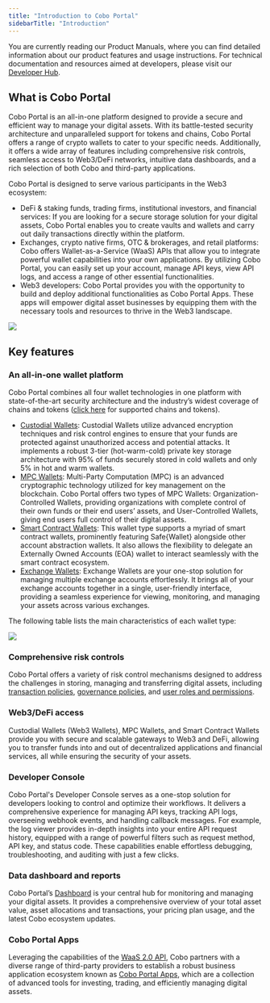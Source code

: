 ```yaml
---
title: "Introduction to Cobo Portal"
sidebarTitle: "Introduction"
---
```


<Note>You are currently reading our Product Manuals, where you can find detailed information about our product features and usage instructions. For technical documentation and resources aimed at developers, please visit our [Developer Hub](https://www.cobo.com/developers/v2/guides/overview/introduction).</Note>

## What is Cobo Portal

Cobo Portal is an all-in-one platform designed to provide a secure and efficient way to manage your digital assets. With its battle-tested security architecture and unparalleled support for tokens and chains, Cobo Portal offers a range of crypto wallets to cater to your specific needs. Additionally, it offers a wide array of features including comprehensive risk controls, seamless access to Web3/DeFi networks, intuitive data dashboards, and a rich selection of both Cobo and third-party applications.

Cobo Portal is designed to serve various participants in the Web3 ecosystem:

- DeFi & staking funds, trading firms, institutional investors, and financial services: If you are looking for a secure storage solution for your digital assets, Cobo Portal enables you to create vaults and wallets and carry out daily transactions directly within the platform.
- Exchanges, crypto native firms, OTC & brokerages, and retail platforms: Cobo offers Wallet-as-a-Service (WaaS) APIs that allow you to integrate powerful wallet capabilities into your own applications. By utilizing Cobo Portal, you can easily set up your account, manage API keys, view API logs, and access a range of other essential functionalities.
- Web3 developers: Cobo Portal provides you with the opportunity to build and deploy additional functionalities as Cobo Portal Apps. These apps will empower digital asset businesses by equipping them with the necessary tools and resources to thrive in the Web3 landscape.

<img src="/en/images/overview.jpg" className="diagram"/>

## Key features

### An all-in-one wallet platform

Cobo Portal combines all four wallet technologies in one platform with state-of-the-art security architecture and the industry’s widest coverage of chains and tokens ([click here](/en/portal/supported-tokens) for supported chains and tokens).

- [Custodial Wallets](/en/portal/custodial-wallets/introduction): Custodial Wallets utilize advanced encryption techniques and risk control engines to ensure that your funds are protected against unauthorized access and potential attacks. It implements a robust 3-tier (hot-warm-cold) private key storage architecture with 95% of funds securely stored in cold wallets and only 5% in hot and warm wallets.
- [MPC Wallets](/en/portal/mpc-wallets/introduction): Multi-Party Computation (MPC) is an advanced cryptographic technology utilized for key management on the blockchain. Cobo Portal offers two types of MPC Wallets: Organization-Controlled Wallets, providing organizations with complete control of their own funds or their end users’ assets, and User-Controlled Wallets, giving end users full control of their digital assets.
- [Smart Contract Wallets](/en/portal/smart-contract-wallets/introduction): This wallet type supports a myriad of smart contract wallets, prominently featuring Safe\{Wallet\} alongside other account abstraction wallets. It also allows the flexibility to delegate an Externally Owned Accounts (EOA) wallet to interact seamlessly with the smart contract ecosystem.
- [Exchange Wallets](/en/portal/exchange-wallets/introduction): Exchange Wallets are your one-stop solution for managing multiple exchange accounts effortlessly. It brings all of your exchange accounts together in a single, user-friendly interface, providing a seamless experience for viewing, monitoring, and managing your assets across various exchanges.


The following table lists the main characteristics of each wallet type:

<img src="/en/images/transfers/key features.svg" className="diagram"/>

### Comprehensive risk controls
Cobo Portal offers a variety of risk control mechanisms designed to address the challenges in storing, managing and transferring digital assets, including [transaction policies](/en/portal/risk-controls/tx-policies-overview), [governance policies](/en/portal/risk-controls/governance-policies), and [user roles and permissions](/en/portal/risk-controls/roles-and-permissions).

### Web3/DeFi access
Custodial Wallets (Web3 Wallets), MPC Wallets, and Smart Contract Wallets provide you with secure and scalable gateways to Web3 and DeFi, allowing you to transfer funds into and out of decentralized applications and financial services, all while ensuring the security of your assets.

### Developer Console
Cobo Portal's Developer Console serves as a one-stop solution for developers looking to control and optimize their workflows. It delivers a comprehensive experience for managing API keys, tracking API logs, overseeing webhook events, and handling callback messages. For example, the log viewer provides in-depth insights into your entire API request history, equipped with a range of powerful filters such as request method, API key, and status code. These capabilities enable effortless debugging, troubleshooting, and auditing with just a few clicks.

### Data dashboard and reports
Cobo Portal’s [Dashboard](/en/portal/dashboard/introduction) is your central hub for monitoring and managing your digital assets. It provides a comprehensive overview of your total asset value, asset allocations and transactions, your pricing plan usage, and the latest Cobo ecosystem updates.

### Cobo Portal Apps
Leveraging the capabilities of the [WaaS 2.0 API](https://www.cobo.com/developers/v2/guides/overview/introduction), Cobo partners with a diverse range of third-party providers to establish a robust business application ecosystem known as [Cobo Portal Apps](/en/portal/portal-apps/introduction), which are a collection of advanced tools for investing, trading, and efficiently managing digital assets.


